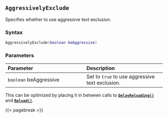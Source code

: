 ## `AggressivelyExclude` {#standard-aggressivelyexclude}

Specifies whether to use aggressive text exclusion.

### Syntax {-}

``` .lua
AggressivelyExclude(boolean beAggressive)
```

### Parameters {-}

**Parameter** | **Description**
| :-- | :-- |
`boolean` beAggressive | Set to `true` to use aggressive text exclusion.

::: {.tipsection data-latex=""}
This can be optimized by placing it in between calls to **[`DelayReloading()`](#standard-delayreloading)** and **[`Reload()`](#standard-reload)**.
:::

{{< pagebreak >}}